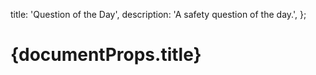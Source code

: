   title: 'Question of the Day',
  description: 'A safety question of the day.',
};

# {documentProps.title} 

<QOD />
